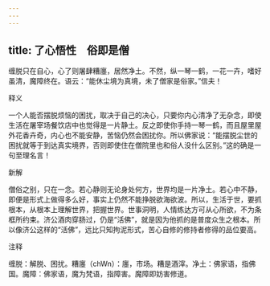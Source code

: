 ```yaml
---
---
---
```

title: 了心悟性　俗即是僧
---



缠脱只在自心，心了则屠肆糟廛，居然净土。不然，纵一琴一鹤，一花一卉，嗜好虽清，魔障终在。语云：“能休尘境为真境，未了僧家是俗家。”信夫！

释义

一个人能否摆脱烦恼的困扰，取决于自己的决心，只要你内心清净了无杂念，即使生活在屠宰场餐饮店中也觉得是一片静土。反之即使你手持一琴一鹤，而且屋里屋外花香卉奇，内心也不能安静，苦恼仍然会困扰你。所以佛家说：“能摆脱尘世的困扰就等于到达真实境界，否则即使住在僧院里也和俗人没什么区别。”这的确是一句至理名言！

新解

僧俗之别，只在一念。若心静则无论身处何方，世界均是一片净土。若心中不静，即便是形式上做得多么好，事实上仍然不能挣脱欲海欲波。所以，生活于世，要抓根本，从根本上理解世界，把握世界。世事洞明，人情练达方可从心所欲，不为条框所约束。济公酒肉穿肠过，仍是“活佛”，就是因为他抓的是普度众生之根本。所以像济公这样的“活佛”，远比只知拘泥形式，苦心自修的修持者修得的品位要高。

注释

缠脱：解脱、困扰。糟廛（chWn）：廛，市场。糟是酒滓。净土：佛家语，指佛国。魔障：佛家语，魔为梵语，指障害。魔障即妨害修道。